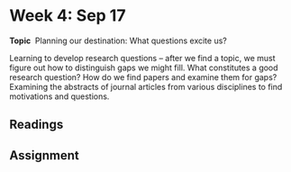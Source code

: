# Week 4: Sep 17

<div class="boxed">
**Topic** \ Planning our destination: What questions excite us?</div>

Learning to develop research questions -- after we find a topic, we must figure out how to distinguish gaps we might fill. What constitutes a good research question? How do we find papers and examine them for gaps? Examining the abstracts of journal articles from various disciplines to find motivations and questions.



## Readings

## Assignment